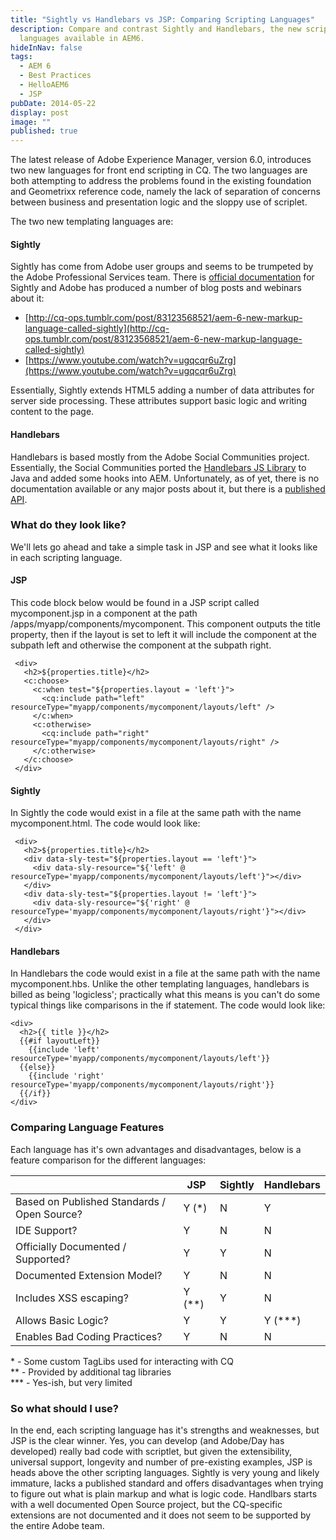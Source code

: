 ```yaml
---
title: "Sightly vs Handlebars vs JSP: Comparing Scripting Languages"
description: Compare and contrast Sightly and Handlebars, the new scripting
  languages available in AEM6.
hideInNav: false
tags:
  - AEM 6
  - Best Practices
  - HelloAEM6
  - JSP
pubDate: 2014-05-22
display: post
image: ""
published: true
---
```


The latest release of Adobe Experience Manager, version 6.0, introduces two new languages for front end scripting in CQ. The two languages are both attempting to address the problems found in the existing foundation and Geometrixx reference code, namely the lack of separation of concerns between business and presentation logic and the sloppy use of scriplet. 

The two new templating languages are:

#### Sightly

Sightly has come from Adobe user groups and seems to be trumpeted by the Adobe Professional Services team. There is [official documentation](http://dev.day.com/docs/en/cq/pre-release/overview/sightly.html) for Sightly and Adobe has produced a number of blog posts and webinars about it:

* [http://cq-ops.tumblr.com/post/83123568521/aem-6-new-markup-language-called-sightly](http://cq-ops.tumblr.com/post/83123568521/aem-6-new-markup-language-called-sightly)
* [https://www.youtube.com/watch?v=ugqcqr6uZrg](https://www.youtube.com/watch?v=ugqcqr6uZrg)

Essentially, Sightly extends HTML5 adding a number of data attributes for server side processing. These attributes support basic logic and writing content to the page.

#### Handlebars

Handlebars is based mostly from the Adobe Social Communities project. Essentially, the Social Communities ported the [Handlebars JS Library](http://handlebarsjs.com/) to Java and added some hooks into AEM. Unfortunately, as of yet, there is no documentation available or any major posts about it, but there is a [published API](http://dev.day.com/content/docs/en/cq/pre-release/overview/api/javadoc/com/adobe/cq/social/handlebars/api/package-summary.html).

### What do they look like?

We'll lets go ahead and take a simple task in JSP and see what it looks like in each scripting language. 

#### JSP

This code block below would be found in a JSP script called mycomponent.jsp in a component at the path /apps/myapp/components/mycomponent. This component outputs the title property, then if the layout is set to left it will include the component at the subpath left and otherwise the component at the subpath right.

```
 <div>  
   <h2>${properties.title}</h2>  
   <c:choose>  
     <c:when test="${properties.layout = 'left'}">  
       <cq:include path="left" resourceType="myapp/components/mycomponent/layouts/left" />  
     </c:when>  
     <c:otherwise>  
       <cq:include path="right" resourceType="myapp/components/mycomponent/layouts/right" />  
     </c:otherwise>  
   </c:choose>  
 </div>
 ```

  
#### Sightly

In Sightly the code would exist in a file at the same path with the name mycomponent.html. The code would look like:  

```
 <div>  
   <h2>${properties.title}</h2>  
   <div data-sly-test="${properties.layout == 'left'}">  
     <div data-sly-resource="${'left' @ resourceType='myapp/components/mycomponent/layouts/left'}"></div>  
   </div>  
   <div data-sly-test="${properties.layout != 'left'}">  
     <div data-sly-resource="${'right' @ resourceType='myapp/components/mycomponent/layouts/right'}"></div>  
   </div>  
 </div>
 ```

#### Handlebars

In Handlebars the code would exist in a file at the same path with the name mycomponent.hbs. Unlike the other templating languages, handlebars is billed as being 'logicless'; practically what this means is you can't do some typical things like comparisons in the if statement. The code would look like:  

```
<div>  
  <h2>{{ title }}</h2>  
  {{#if layoutLeft}}  
    {{include 'left' resourceType='myapp/components/mycomponent/layouts/left'}}  
  {{else}}  
    {{include 'right' resourceType='myapp/components/mycomponent/layouts/right'}}  
  {{/if}}  
</div>
```

### Comparing Language Features

Each language has it's own advantages and disadvantages, below is a feature comparison for the different languages:

|            |  JSP                                      | Sightly  | Handlebars           |
| ------------------------------------------- | -------- | ---------- | ---------- |
| Based on Published Standards / Open Source? | Y (\*)   | N          | Y          |
| IDE Support?                                | Y        | N          | N          |
| Officially Documented / Supported?          | Y        | Y          | N          |
| Documented Extension Model?                 | Y        | N          | N          |
| Includes XSS escaping?                      | Y (\*\*) | Y          | N          |
| Allows Basic Logic?                         | Y        | Y          | Y (\*\*\*) |
| Enables Bad Coding Practices?               | Y        | N          | N          |

\* - Some custom TagLibs used for interacting with CQ  
 \*\* - Provided by additional tag libraries  
 \*\*\* - Yes-ish, but very limited

### So what should I use?

In the end, each scripting language has it's strengths and weaknesses, but JSP is the clear winner. Yes, you can develop (and Adobe/Day has developed) really bad code with scriptlet, but given the extensibility, universal support, longevity and number of pre-existing examples, JSP is heads above the other scripting languages. Sightly is very young and likely immature, lacks a published standard and offers disadvantages when trying to figure out what is plain markup and what is logic code. Handlbars starts with a well documented Open Source project, but the CQ-specific extensions are not documented and it does not seem to be supported by the entire Adobe team.

